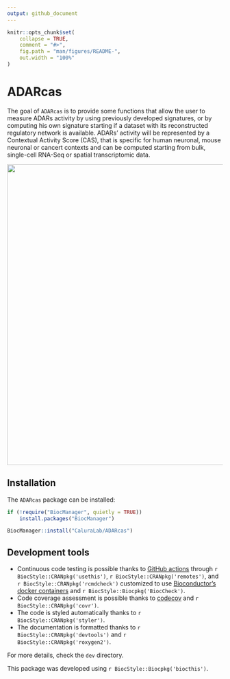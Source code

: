 ```yaml
---
output: github_document
---
```


<!-- README.md is generated from README.Rmd. Please edit that file -->

```r
knitr::opts_chunk$set(
    collapse = TRUE,
    comment = "#>",
    fig.path = "man/figures/README-",
    out.width = "100%"
)
```

# ADARcas

<!-- badges: start -->
<!-- badges: end -->

The goal of `ADARcas` is to provide some functions that allow the user to 
measure ADARs activity by using previously developed signatures, or by computing 
his own signature starting if a dataset with its reconstructed regulatory 
network is available. ADARs' activity will be represented by a Contextual
Activity Score (CAS), that is specific for human neuronal, mouse neuronal or
cancert contexts and can be computed starting from bulk, single-cell RNA-Seq or
spatial transcriptomic data.

<p align="center">
<img src="man/figures/image.png" width="700">
</p>

## Installation

The `ADARcas` package can be installed:

```r
if (!require("BiocManager", quietly = TRUE))
    install.packages("BiocManager")

BiocManager::install("CaluraLab/ADARcas")
```

## Development tools

* Continuous code testing is possible thanks to [GitHub actions](https://www.tidyverse.org/blog/2020/04/usethis-1-6-0/)  through `r BiocStyle::CRANpkg('usethis')`, `r BiocStyle::CRANpkg('remotes')`, and `r BiocStyle::CRANpkg('rcmdcheck')` customized to use [Bioconductor's docker containers](https://www.bioconductor.org/help/docker/) and `r BiocStyle::Biocpkg('BiocCheck')`.
* Code coverage assessment is possible thanks to [codecov](https://codecov.io/gh) and `r BiocStyle::CRANpkg('covr')`.
* The code is styled automatically thanks to `r BiocStyle::CRANpkg('styler')`.
* The documentation is formatted thanks to `r BiocStyle::CRANpkg('devtools')` and `r BiocStyle::CRANpkg('roxygen2')`.

For more details, check the `dev` directory.

This package was developed using `r BiocStyle::Biocpkg('biocthis')`.
